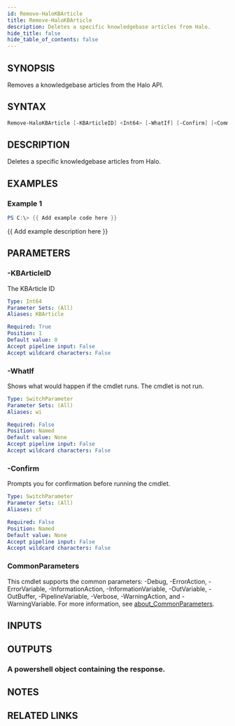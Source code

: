 ```yaml
---
id: Remove-HaloKBArticle
title: Remove-HaloKBArticle
description: Deletes a specific knowledgebase articles from Halo.
hide_title: false
hide_table_of_contents: false
---
```


## SYNOPSIS

Removes a knowledgebase articles from the Halo API.

## SYNTAX

```powershell
Remove-HaloKBArticle [-KBArticleID] <Int64> [-WhatIf] [-Confirm] [<CommonParameters>]
```

## DESCRIPTION

Deletes a specific knowledgebase articles from Halo.

## EXAMPLES

### Example 1

```powershell
PS C:\> {{ Add example code here }}
```

{{ Add example description here }}

## PARAMETERS

### -KBArticleID

The KBArticle ID

```yaml
Type: Int64
Parameter Sets: (All)
Aliases: KBArticle

Required: True
Position: 1
Default value: 0
Accept pipeline input: False
Accept wildcard characters: False
```

### -WhatIf

Shows what would happen if the cmdlet runs.
The cmdlet is not run.

```yaml
Type: SwitchParameter
Parameter Sets: (All)
Aliases: wi

Required: False
Position: Named
Default value: None
Accept pipeline input: False
Accept wildcard characters: False
```

### -Confirm

Prompts you for confirmation before running the cmdlet.

```yaml
Type: SwitchParameter
Parameter Sets: (All)
Aliases: cf

Required: False
Position: Named
Default value: None
Accept pipeline input: False
Accept wildcard characters: False
```

### CommonParameters

This cmdlet supports the common parameters: -Debug, -ErrorAction, -ErrorVariable, -InformationAction, -InformationVariable, -OutVariable, -OutBuffer, -PipelineVariable, -Verbose, -WarningAction, and -WarningVariable. For more information, see [about_CommonParameters](http://go.microsoft.com/fwlink/?LinkID=113216).

## INPUTS

## OUTPUTS

### A powershell object containing the response.

## NOTES

## RELATED LINKS
